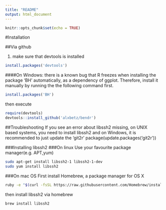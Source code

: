 ```yaml
---
title: "README"
output: html_document
---
```


```r
knitr::opts_chunk$set(echo = TRUE)
```


#Installation

##Via github

1. make sure that devtools is installed

```r
install.packages('devtools')
```
####On Windows:
there is a known bug that R freezes when installing the package 'BH' automatically, as a dependency of ggplot. Therefore, install it manually by running the the following command first.
```r
install.packages('BH')
```

then execute

```r
require(devtools)
devtools::install_github('alxbetz/bendr')
```


##Troubleshooting
If you see an error about libssh2 missing, on UNIX based systems, you need to install libssh2 and on Windows, it is recommended to just update the 'git2r' package(update.packages('git2r'))

###Installing libssh2
###On linux
Use your favourite package manager(e.g. APT,yum) 

```bash
sudo apt-get install libssh2-1 libssh2-1-dev
sudo yum install libssh2
```

###On mac OS
First install Homebrew, a package manager for OS X
```bash
ruby -e "$(curl -fsSL https://raw.githubusercontent.com/Homebrew/install/master/install)" < /dev/null 2> /dev/null
```

then install libssh2 via homebrew

```bash
brew install libssh2
```

